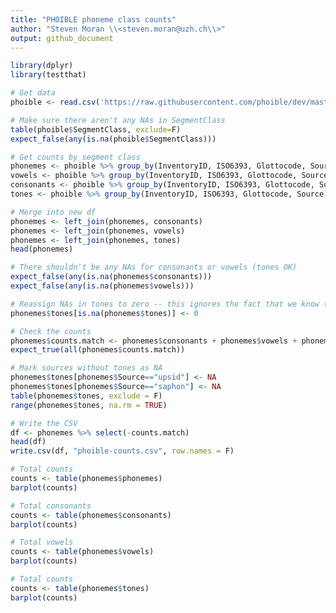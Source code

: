 ```yaml
---
title: "PHOIBLE phoneme class counts"
author: "Steven Moran \\<steven.moran@uzh.ch\\>"
output: github_document
---
```

  
```r
library(dplyr)
library(testthat)
```

```r
# Get data
phoible <- read.csv('https://raw.githubusercontent.com/phoible/dev/master/data/phoible.csv', stringsAsFactors = F)
```


```r
# Make sure there aren't any NAs in SegmentClass
table(phoible$SegmentClass, exclude=F)
expect_false(any(is.na(phoible$SegmentClass)))
```

```r
# Get counts by segment class
phonemes <- phoible %>% group_by(InventoryID, ISO6393, Glottocode, Source) %>% summarize(phonemes=n())
vowels <- phoible %>% group_by(InventoryID, ISO6393, Glottocode, Source) %>% filter(SegmentClass=="vowel") %>% summarize(vowels=n())
consonants <- phoible %>% group_by(InventoryID, ISO6393, Glottocode, Source) %>% filter(SegmentClass=="consonant") %>% summarize(consonants=n())
tones <- phoible %>% group_by(InventoryID, ISO6393, Glottocode, Source) %>% filter(SegmentClass=="tone") %>% summarize(tones=n())
```

```r
# Merge into new df
phonemes <- left_join(phonemes, consonants)
phonemes <- left_join(phonemes, vowels)
phonemes <- left_join(phonemes, tones)
head(phonemes)
```

```r
# There shouldn't be any NAs for consonants or vowels (tones OK)
expect_false(any(is.na(phonemes$consonants)))
expect_false(any(is.na(phonemes$vowels)))

# Reassign NAs in tones to zero -- this ignores the fact that we know that some sources does not report tone!
phonemes$tones[is.na(phonemes$tones)] <- 0

# Check the counts
phonemes$counts.match <- phonemes$consonants + phonemes$vowels + phonemes$tones == phonemes$phonemes
expect_true(all(phonemes$counts.match))

# Mark sources without tones as NA
phonemes$tones[phonemes$Source=="upsid"] <- NA
phonemes$tones[phonemes$Source=="saphon"] <- NA
table(phonemes$tones, exclude = F)
range(phonemes$tones, na.rm = TRUE)
```


```r
# Write the CSV
df <- phonemes %>% select(-counts.match)
head(df)
write.csv(df, "phoible-counts.csv", row.names = F)
```


```r
# Total counts
counts <- table(phonemes$phonemes)
barplot(counts)
```
```r
# Total consonants
counts <- table(phonemes$consonants)
barplot(counts)
```

```r
# Total vowels
counts <- table(phonemes$vowels)
barplot(counts)
```

```r
# Total counts
counts <- table(phonemes$tones)
barplot(counts)
```
